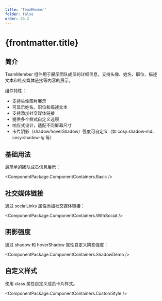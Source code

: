 ```yaml
---
title: 'TeamMember'
folder: false
order: 20.2
---
```



# {frontmatter.title}

## 简介

TeamMember 组件用于展示团队成员的详细信息，支持头像、姓名、职位、描述文本和社交媒体链接等内容的展示。

组件特性：
- 支持头像图片展示
- 可显示姓名、职位和描述文本
- 支持添加社交媒体链接
- 提供多个样式自定义选项
- 响应式设计，适配不同屏幕尺寸
- 卡片阴影（shadow/hoverShadow）强度可自定义（如 cosy:shadow-md、cosy:shadow-lg 等）

## 基础用法

最简单的团队成员信息展示：

<ComponentPackage.ComponentContainers.Basic />

## 社交媒体链接

通过 socialLinks 属性添加社交媒体链接：

<ComponentPackage.ComponentContainers.WithSocial />

## 阴影强度

通过 shadow 和 hoverShadow 属性自定义阴影强度：

<ComponentPackage.ComponentContainers.ShadowDemo />

## 自定义样式

使用 class 属性自定义成员卡片样式。

<ComponentPackage.ComponentContainers.CustomStyle />
